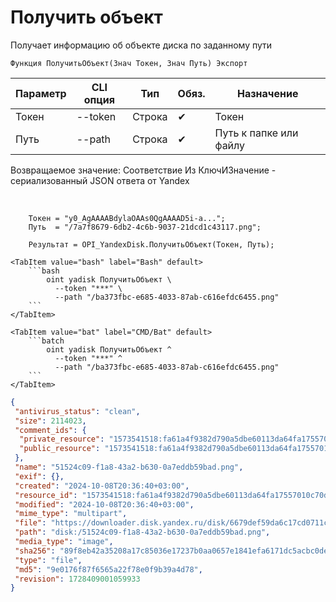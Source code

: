 ﻿---
sidebar_position: 3
---


# Получить объект
 Получает информацию об объекте диска по заданному пути



`Функция ПолучитьОбъект(Знач Токен, Знач Путь) Экспорт`

  | Параметр | CLI опция | Тип | Обяз. | Назначение |
  |-|-|-|-|-|
  | Токен | --token | Строка | &#x2714; | Токен |
  | Путь | --path | Строка | &#x2714; | Путь к папке или файлу |

  
  Возвращаемое значение:   Соответствие Из КлючИЗначение - сериализованный JSON ответа от Yandex

<br/>




```bsl title="Пример использования для 1С:Предприятие/OneScript"
    Токен = "y0_AgAAAABdylaOAAs0QgAAAAD5i-a...";
    Путь  = "/7a7f8679-6db2-4c6b-9037-21dcd1c43117.png";

    Результат = OPI_YandexDisk.ПолучитьОбъект(Токен, Путь);
```
    

 <Tabs>
  
    <TabItem value="bash" label="Bash" default>
        ```bash
            oint yadisk ПолучитьОбъект \
              --token "***" \
              --path "/ba373fbc-e685-4033-87ab-c616efdc6455.png"
        ```
    </TabItem>
  
    <TabItem value="bat" label="CMD/Bat" default>
        ```batch
            oint yadisk ПолучитьОбъект ^
              --token "***" ^
              --path "/ba373fbc-e685-4033-87ab-c616efdc6455.png"
        ```
    </TabItem>
</Tabs>


```json title="Результат"
{
 "antivirus_status": "clean",
 "size": 2114023,
 "comment_ids": {
  "private_resource": "1573541518:fa61a4f9382d790a5dbe60113da64fa17557010c70d38c9bad93e9d7b03a0344",
  "public_resource": "1573541518:fa61a4f9382d790a5dbe60113da64fa17557010c70d38c9bad93e9d7b03a0344"
 },
 "name": "51524c09-f1a8-43a2-b630-0a7eddb59bad.png",
 "exif": {},
 "created": "2024-10-08T20:36:40+03:00",
 "resource_id": "1573541518:fa61a4f9382d790a5dbe60113da64fa17557010c70d38c9bad93e9d7b03a0344",
 "modified": "2024-10-08T20:36:40+03:00",
 "mime_type": "multipart",
 "file": "https://downloader.disk.yandex.ru/disk/6679def59da6c17cd0711c44ea050414aa05b8a200f14f59c5ef70e1f20673bb/6705a5ec/gwThwhLBKYvLhQCNnqAHiuK8Ahrq5JWEM2INP0-LokTQTU0YuDY1w93ExosczTWq3ALOfQvG7DeHbaEMV-uPlg%3D%3D?uid=1573541518&filename=51524c09-f1a8-43a2-b630-0a7eddb59bad.png&disposition=attachment&hash=&limit=0&content_type=multipart&owner_uid=1573541518&fsize=2114023&hid=03d7263840468e281bd0b238a26e7d0d&media_type=image&tknv=v2&etag=9e0176f87f6565a22f78e0f9b39a4d78",
 "path": "disk:/51524c09-f1a8-43a2-b630-0a7eddb59bad.png",
 "media_type": "image",
 "sha256": "89f8eb42a35208a17c85036e17237b0aa0657e1841efa6171dc5acbc0dea9e18",
 "type": "file",
 "md5": "9e0176f87f6565a22f78e0f9b39a4d78",
 "revision": 1728409001059933
}
```
